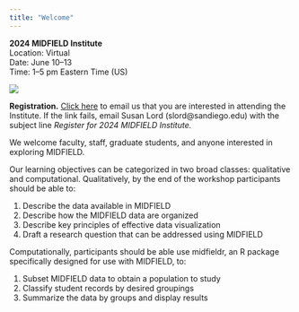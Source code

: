 ```yaml
---
title: "Welcome"
---
```


**2024 MIDFIELD Institute**  
Location: Virtual   
Date: June 10--13  
Time: 1--5 pm Eastern Time (US)   

::: {layout="[[1,3]]"}
![](figures/midfield-grad-logo.png)

**Registration.** <a href="mailto:slord@sandiego.edu?subject=Register for 2024 MIDFIELD Institute&body=I am interested in attending the 2024 MIDFIELD Institute.">Click here</a> to email us that you are interested in attending the Institute. If the link fails, email Susan Lord (slord@sandiego.edu) with the subject line *Register for 2024 MIDFIELD Institute.*
:::





We welcome faculty, staff, graduate students, and anyone interested in exploring MIDFIELD.

Our learning objectives can be categorized in two broad classes: qualitative and computational. Qualitatively, by the end of the workshop participants should be able to: 

1. Describe the data available in MIDFIELD  
1. Describe how the MIDFIELD data are organized  
1. Describe key principles of effective data visualization
1. Draft a research question that can be addressed using MIDFIELD
 
Computationally, participants should be able use midfieldr, an R package specifically designed for use with MIDFIELD, to:

1. Subset MIDFIELD data to obtain a population to study  
1. Classify student records by desired groupings  
1. Summarize the data by groups and display results   


